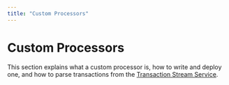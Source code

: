 ```yaml
---
title: "Custom Processors"
---
```


# Custom Processors


<IndexerBetaNotice />

This section explains what a custom processor is, how to write and deploy one, and how to parse transactions from the [Transaction Stream Service](./txn-stream.mdx).
